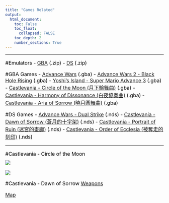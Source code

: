 ```yaml
---
title: "Games Related"
output:
  html_document:
    toc: False
    toc_float:
      collapsed: FALSE
    toc_depth: 2
    number_sections: True
---
```


<style>
h1 {font-size: 28px; color: black; font-weight: bold; text-align: left;}
h1.title {color: black; text-align: center;}
h2 {font-size: 20px; color: black; font-weight: bold; font-style: italic;}
p {font-size: 16px; color: black;}
ol {font-size: 16px; color: black;}
ul {font-size: 16px; color: black;}
img {display: block; margin-top: 10px; margin-bottom: 10px; margin-left: auto; margin-right: auto; width: auto;}
</style>

---

#Emulators
- [GBA](GBA.zip) (.zip)
- [DS](DS.zip) (.zip)

#GBA Games
- [Advance Wars](Advance Wars.gba) (.gba)
- [Advance Wars 2 - Black Hole Rising](Advance Wars 2 - Black Hole Rising.gba) (.gba)
- [Yoshi's Island - Super Mario Advance 3](Yoshi's Island - Super Mario Advance 3.gba) (.gba)
- [Castlevania - Circle of the Moon (月下輪舞曲)](Castlevania - Circle of the Moon.gba) (.gba)
- [Castlevania - Harmony of Dissonance (白夜協奏曲)](Castlevania - Harmony of Dissonance.gba) (.gba)
- [Castlevania - Aria of Sorrow (曉月圓舞曲)](Castlevania - Aria of Sorrow.gba) (.gba)

#DS Games
- [Advance Wars - Dual Strike](Advance Wars - Dual Strike.nds) (.nds)
- [Castlevania - Dawn of Sorrow (蒼月的十字架)](Castlevania - Dawn of Sorrow.nds) (.nds)
- [Castlevania - Portrait of Ruin (迷宮的畫廊)](Castlevania - Portrait of Ruin.nds) (.nds)
- [Castlevania - Order of Ecclesia (被奪走的刻印)](Castlevania - Order of Ecclesia.nds) (.nds)

---

#Castlevania - Circle of the Moon
![](Castlevania - Circle of the Moon - Maps_1.jpg)

![](Castlevania - Circle of the Moon - Maps_2.png)

#Castlevania - Dawn of Sorrow
[Weapons](Castlevania - Dawn of Sorrow - Weapons.jpg)

[Map](Castlevania - Dawn of Sorrow - Maps_1.jpg)
